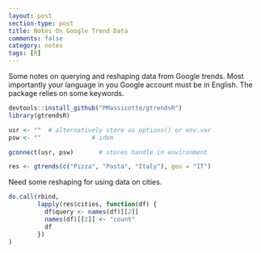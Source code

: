 ```yaml
---
layout: post
section-type: post
title: Notes On Google Trend Data
comments: false
category: notes
tags: [R]
---
```



Some notes on querying and reshaping data from Google trends. Most importantly
your language in you Google account must be in English. The package relies on
some keywords.

```r
devtools::install_github("PMassicotte/gtrendsR")
library(gtrendsR)

usr <- ""  # alternatively store as options() or env.var
psw <- ""              # idem

gconnect(usr, psw)       # stores handle in environment

res <- gtrends(c("Pizza", "Pasta", "Italy"), geo = "IT")
```

Need some reshaping for using data on cities.

```r
do.call(rbind, 
        lapply(res$cities, function(df) {
          df$query <- names(df)[[2]]
          names(df)[[2]] <- "count"
          df
        })
)
```


